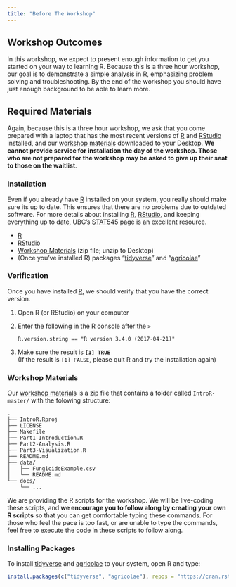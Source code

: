 ```yaml
---
title: "Before The Workshop"
---
```


Workshop Outcomes
-----------------

In this workshop, we expect to present enough information to get you started on 
your way to learning R. Because this is a three hour workshop, our goal is to 
demonstrate a simple analysis in R, emphasizing problem solving and 
troubleshooting. By the end of the workshop you should have just enough
background to be able to learn more.

Required Materials
------------------

Again, because this is a three hour workshop, we ask that you come prepared with
a laptop that has the most recent versions of [R] and [RStudio] installed, and
our [workshop materials] downloaded to your Desktop. **We cannot provide service
for installation the day of the workshop. Those who are not prepared for the 
workshop may be asked to give up their seat to those on the waitlist**.

### Installation

Even if you already have [R] installed on your system, you really should make
sure its up to date. This ensures that there are no problems due to outdated
software. For more details about installing [R], [RStudio], and keeping
everything up to date, UBC's [STAT545] page is an excellent resource.

 - [R]
 - [RStudio]
 - [Workshop Materials] (zip file; unzip to Desktop)
 - (Once you've installed R) packages "[tidyverse]" and "[agricolae]"

### Verification

Once you have installed [R], we should verify that you have the correct version.

 1. Open R (or RStudio) on your computer
 2. Enter the following in the R console after the `>`    
        
        R.version.string == "R version 3.4.0 (2017-04-21)"
        
 3. Make sure the result is **`[1] TRUE`**    
    (If the result is `[1] FALSE`, please quit R and try the installation again)
 
 
### Workshop Materials

Our [workshop materials] is a zip file that contains a folder called 
`IntroR-master/` with the folowing structure:

```
.
├── IntroR.Rproj
├── LICENSE
├── Makefile
├── Part1-Introduction.R
├── Part2-Analysis.R
├── Part3-Visualization.R
├── README.md
├── data/
│   ├── FungicideExample.csv
│   └── README.md
└── docs/
    └── ...
```

We are providing the R scripts for the workshop. We will be live-coding these
scripts, and **we encourage you to follow along by creating your own R scripts**
so that you can get comfortable typing these commands. For those who feel the
pace is too fast, or are unable to type the commands, feel free to execute the
code in these scripts to follow along.

### Installing Packages

To install [tidyverse] and [agricolae] to your system, open R and type:

```r
install.packages(c("tidyverse", "agricolae"), repos = "https://cran.rstudio.com")
```


[stat545]: http://stat545.com/block000_r-rstudio-install.html
[R]: https://cloud.r-project.org/
[RStudio]: https://www.rstudio.com/products/rstudio/download/
[Workshop Materials]: https://github.com/everhartlab/IntroR/archive/master.zip
[agricolae]: http://tarwi.lamolina.edu.pe/~fmendiburu/
[tidyverse]: http://tidyverse.org/